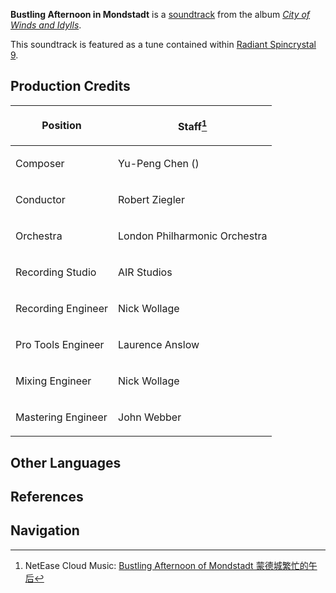 {{Soundtrack Infobox
|title          =
|image          = City of Winds and Idylls.png
|album          = City of Winds and Idylls
|disc           = 1
|number         = 04
|featured       =
|featured2      =
|featured3      =
|featured_disc  =
|featured_disc2 =
|featured_disc3 =
|youtube_id     = AALrH26HAmw
|youtube_time   = 251
|spotify_id     = 2wS4gFWgsuxO4xqXNcW5Kp
|played_in      = City of Mondstadt
|during         = [[City of Mondstadt]] (Day)
|domain         =
|previous       = The City Favored by Wind
|next           = Dusk in Mondstadt
}}
'''Bustling Afternoon in Mondstadt''' is a [[soundtrack]] from the album ''[[City of Winds and Idylls]]''.

This soundtrack is featured as a tune contained within [[Radiant Spincrystal 9]].

==Production Credits==
{| class="wikitable" style="text-align:left; height:0.5em"
! Position
! Staff<ref>NetEase Cloud Music: [https://music.163.com/#/song?id=1481392262 Bustling Afternoon of Mondstadt 蒙德城繁忙的午后]</ref>
|-
! Composer
| Yu-Peng Chen ({{Lang|zh=陈致逸|mini=1}})
|-
! Conductor
| Robert Ziegler
|-
! Orchestra
| London Philharmonic Orchestra
|-
! Recording Studio
| AIR Studios
|-
! Recording Engineer
| Nick Wollage
|-
! Pro Tools Engineer
| Laurence Anslow
|-
! Mixing Engineer
| Nick Wollage
|-
! Mastering Engineer
| John Webber
|}

==Other Languages==
{{Other Languages|default_hidden = 1
|en      = Bustling Afternoon in Mondstadt
|zhs     = 蒙德城繁忙的午后
|zhs_rm  = Méngdé-chéng Fánmáng de Wǔhòu
|zht     = 蒙德城繁忙的午後
|zht_rm  = Méngdé-chéng Fánmáng de Wǔhòu
|ja      = 繁忙なモンドの午後
|ja_rm   = Hanbou-na Mondo no Gogo
|ko      = Bustling Afternoon in Mondstadt<ref name="RS">{{Ref/Item|Radiant Spincrystal 9|note=Korean, Spanish, French, Russian, Thai, Vietnamese, German, Indonesian, Portuguese}}</ref>
|es      = Bustling Afternoon in Mondstadt<ref name="RS" />
|fr      = Bustling Afternoon in Mondstadt<ref name="RS" />
|ru      = Bustling Afternoon in Mondstadt<ref name="RS" />
|th      = Bustling Afternoon in Mondstadt<ref name="RS" />
|vi      = Buổi Chiều Tại Mondstadt<ref name="RS" />
|de      = Bustling Afternoon in Mondstadt<ref name="RS" />
|id      = Bustling Afternoon in Mondstadt<ref name="RS" />
|pt      = Bustling Afternoon in Mondstadt<ref name="RS" />
}}

==References==
{{Reflist}}

==Navigation==
{{Soundtrack Navbox|City of Winds and Idylls}}